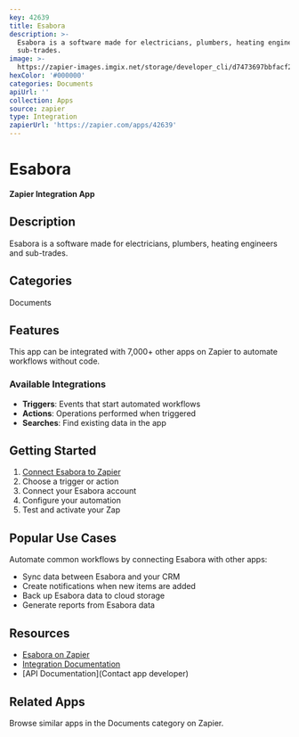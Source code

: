 ```yaml
---
key: 42639
title: Esabora
description: >-
  Esabora is a software made for electricians, plumbers, heating engineers and
  sub-trades.
image: >-
  https://zapier-images.imgix.net/storage/developer_cli/d7473697bbfacf210334703535a92d11.png?auto=format%2Ccompress&ixlib=python-3.0.0&q=50
hexColor: '#000000'
categories: Documents
apiUrl: ''
collection: Apps
source: zapier
type: Integration
zapierUrl: 'https://zapier.com/apps/42639'
---
```

# Esabora

**Zapier Integration App**

## Description

Esabora is a software made for electricians, plumbers, heating engineers and sub-trades.

## Categories

Documents

## Features

This app can be integrated with 7,000+ other apps on Zapier to automate workflows without code.

### Available Integrations

- **Triggers**: Events that start automated workflows
- **Actions**: Operations performed when triggered
- **Searches**: Find existing data in the app

## Getting Started

1. [Connect Esabora to Zapier](https://zapier.com/apps/42639)
2. Choose a trigger or action
3. Connect your Esabora account
4. Configure your automation
5. Test and activate your Zap

## Popular Use Cases

Automate common workflows by connecting Esabora with other apps:

- Sync data between Esabora and your CRM
- Create notifications when new items are added
- Back up Esabora data to cloud storage
- Generate reports from Esabora data

## Resources

- [Esabora on Zapier](https://zapier.com/apps/42639)
- [Integration Documentation](https://zapier.com/apps/42639/integrations)
- [API Documentation](Contact app developer)

## Related Apps

Browse similar apps in the Documents category on Zapier.
